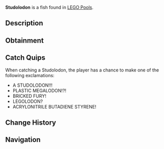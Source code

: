 {{FishInfobox
|image          = Studolodon.png
|rarity         = Limited
|sea            = First Sea
|location       = [[LEGO Event]]
|sublocation    = 
|sources        = Fishing Rod
|radar_location = 
|prog_speed     = -85
|xp             = 700
|weather        = 
|time           = 
|season         = 
|bait           = Stud Bait
|base_weight    = 150
|base_value     = 1500
|weight_range   = 115
|base_chance    = 1
|base_resil     = 10
}}
'''Studolodon''' is a {{Rarity|Limited}} fish found in [[LEGO Pool]]s.

== Description ==
{{Description|A prehistoric beast with massive LEGO brick plates, a plastic legend.|Bestiary Entry}}

== Obtainment ==
{{Description|Catchable during LEGO event.|Bestiary Hint}}
{{Fish Availability|
LEGO Pool/Studolodon Hunt
|top_rods      = 
Brick Built Rod\5676.2\19557.01
|recommended   = 
}}

== Catch Quips ==
When catching a Studolodon, the player has a chance to make one of the following exclamations:
* A STUDOLODON!!!
* PLASTIC MEGALODON!?!
* BRICKED FURY!
* LEGOLODON?
* ACRYLONITRILE BUTADIENE STYRENE!

== Change History ==
{{Change History|{{subst:Current Version}}}}

== Navigation ==
{{Fish Navbox|LEGO Event}}